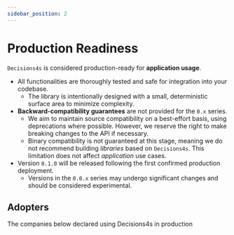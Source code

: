 ```yaml
---
sidebar_position: 2
---
```


# Production Readiness

`Decisions4s` is considered production-ready for **application usage**.

* All functionalities are thoroughly tested and safe for integration into your codebase.
    * The library is intentionally designed with a small, deterministic surface area to minimize complexity.
* **Backward-compatibility guarantees** are not provided for the `0.x` series.
    * We aim to maintain source compatibility on a best-effort basis, using deprecations where possible. However, we reserve the right to make breaking changes to the API if necessary.
    * Binary compatibility is not guaranteed at this stage, meaning we do not recommend building _libraries_ based on `Decisions4s`. This limitation does not affect _application_ use cases.
* Version `0.1.0` will be released following the first confirmed production deployment.
    * Versions in the `0.0.x` series may undergo significant changes and should be considered experimental.


## Adopters

The companies below declared using Decisions4s in production

<Adopters/>